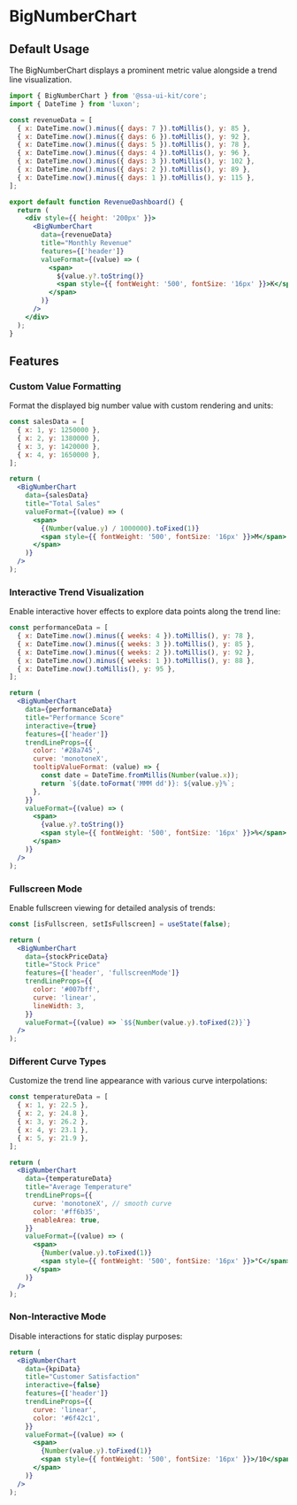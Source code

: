 
<Meta of={BigNumberChartStories} />

# BigNumberChart

## Default Usage

The BigNumberChart displays a prominent metric value alongside a trend line visualization.

```jsx
import { BigNumberChart } from '@ssa-ui-kit/core';
import { DateTime } from 'luxon';

const revenueData = [
  { x: DateTime.now().minus({ days: 7 }).toMillis(), y: 85 },
  { x: DateTime.now().minus({ days: 6 }).toMillis(), y: 92 },
  { x: DateTime.now().minus({ days: 5 }).toMillis(), y: 78 },
  { x: DateTime.now().minus({ days: 4 }).toMillis(), y: 96 },
  { x: DateTime.now().minus({ days: 3 }).toMillis(), y: 102 },
  { x: DateTime.now().minus({ days: 2 }).toMillis(), y: 89 },
  { x: DateTime.now().minus({ days: 1 }).toMillis(), y: 115 },
];

export default function RevenueDashboard() {
  return (
    <div style={{ height: '200px' }}>
      <BigNumberChart
        data={revenueData}
        title="Monthly Revenue"
        features={['header']}
        valueFormat={(value) => (
          <span>
            ${value.y?.toString()}
            <span style={{ fontWeight: '500', fontSize: '16px' }}>K</span>
          </span>
        )}
      />
    </div>
  );
}
```

## Features

### Custom Value Formatting

Format the displayed big number value with custom rendering and units:

```jsx
const salesData = [
  { x: 1, y: 1250000 },
  { x: 2, y: 1380000 },
  { x: 3, y: 1420000 },
  { x: 4, y: 1650000 },
];

return (
  <BigNumberChart
    data={salesData}
    title="Total Sales"
    valueFormat={(value) => (
      <span>
        {(Number(value.y) / 1000000).toFixed(1)}
        <span style={{ fontWeight: '500', fontSize: '16px' }}>M</span>
      </span>
    )}
  />
);
```

### Interactive Trend Visualization

Enable interactive hover effects to explore data points along the trend line:

```jsx
const performanceData = [
  { x: DateTime.now().minus({ weeks: 4 }).toMillis(), y: 78 },
  { x: DateTime.now().minus({ weeks: 3 }).toMillis(), y: 85 },
  { x: DateTime.now().minus({ weeks: 2 }).toMillis(), y: 92 },
  { x: DateTime.now().minus({ weeks: 1 }).toMillis(), y: 88 },
  { x: DateTime.now().toMillis(), y: 95 },
];

return (
  <BigNumberChart
    data={performanceData}
    title="Performance Score"
    interactive={true}
    features={['header']}
    trendLineProps={{
      color: '#28a745',
      curve: 'monotoneX',
      tooltipValueFormat: (value) => {
        const date = DateTime.fromMillis(Number(value.x));
        return `${date.toFormat('MMM dd')}: ${value.y}%`;
      },
    }}
    valueFormat={(value) => (
      <span>
        {value.y?.toString()}
        <span style={{ fontWeight: '500', fontSize: '16px' }}>%</span>
      </span>
    )}
  />
);
```

### Fullscreen Mode

Enable fullscreen viewing for detailed analysis of trends:

```jsx
const [isFullscreen, setIsFullscreen] = useState(false);

return (
  <BigNumberChart
    data={stockPriceData}
    title="Stock Price"
    features={['header', 'fullscreenMode']}
    trendLineProps={{
      color: '#007bff',
      curve: 'linear',
      lineWidth: 3,
    }}
    valueFormat={(value) => `$${Number(value.y).toFixed(2)}`}
  />
);
```

### Different Curve Types

Customize the trend line appearance with various curve interpolations:

```jsx
const temperatureData = [
  { x: 1, y: 22.5 },
  { x: 2, y: 24.8 },
  { x: 3, y: 26.2 },
  { x: 4, y: 23.1 },
  { x: 5, y: 21.9 },
];

return (
  <BigNumberChart
    data={temperatureData}
    title="Average Temperature"
    trendLineProps={{
      curve: 'monotoneX', // smooth curve
      color: '#ff6b35',
      enableArea: true,
    }}
    valueFormat={(value) => (
      <span>
        {Number(value.y).toFixed(1)}
        <span style={{ fontWeight: '500', fontSize: '16px' }}>°C</span>
      </span>
    )}
  />
);
```

### Non-Interactive Mode

Disable interactions for static display purposes:

```jsx
return (
  <BigNumberChart
    data={kpiData}
    title="Customer Satisfaction"
    interactive={false}
    features={['header']}
    trendLineProps={{
      curve: 'linear',
      color: '#6f42c1',
    }}
    valueFormat={(value) => (
      <span>
        {Number(value.y).toFixed(1)}
        <span style={{ fontWeight: '500', fontSize: '16px' }}>/10</span>
      </span>
    )}
  />
);
```

<Canvas />
<Controls />

<Stories includePrimary={false} />
